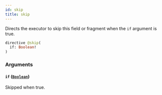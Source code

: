 ```yaml
---
id: skip
title: skip
---
```


Directs the executor to skip this field or fragment when the `if` argument is true.

```graphql
directive @skip(
  if: Boolean!
)
```

### Arguments

#### `if` ([`Boolean`](/developers/supplier-apis/supply-api/graphql/reference/scalars/boolean))

Skipped when true.
